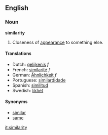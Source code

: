 ==English==
===Noun===
'''similarity'''

#Closeness of [[appearance]] to something else.

====Translations====
*Dutch: [[gelijkenis]] ''f''
*French: [[similarité]] ''f''
*German: [[Ähnlichkeit]] ''f''
*Portuguese: [[similardidade]]
*Spanish: [[similitud]]
*Swedish: [[likhet]]

====Synonyms====

*[[similar]]
*[[same]]

[[it:similarity]]